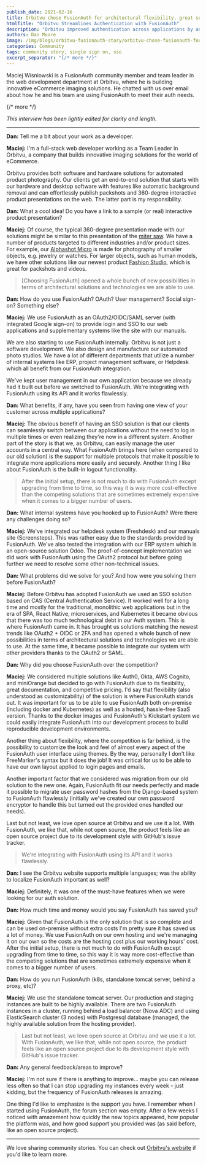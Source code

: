 ```yaml
---
publish_date: 2021-02-16 
title: Orbitvu chose FusionAuth for architectural flexibility, great support, and customizability
htmlTitle: "Orbitvu Streamlines Authentication with FusionAuth"
description: "Orbitvu improved authentication across applications by adopting FusionAuth, enabling seamless SSO, protocol flexibility, and simplified user management."
authors: Dan Moore
image: /img/blogs/orbitvu-fusionauth-story/orbitvu-chose-fusionauth-for-architectural-flexibility-great-support-and-customizability-header-image.png
categories: Community
tags: community story, single sign on, sso
excerpt_separator: "{/* more */}"
---
```


Maciej Wisniowski is a FusionAuth community member and team leader in the web development department at Orbitvu, where he is building innovative eCommerce imaging solutions. He chatted with us over email about how he and his team are using FusionAuth to meet their auth needs. 

{/* more */}

*This interview has been lightly edited for clarity and length.*

-------

**Dan:** Tell me a bit about your work as a developer.

**Maciej:** I'm a full-stack web developer working as a Team Leader in Orbitvu, a company that builds innovative imaging solutions for the world of eCommerce. 

Orbitvu provides both software and hardware solutions for automated product photography. Our clients get an end-to-end solution that starts with our hardware and desktop software with features like automatic background removal and can effortlessly publish packshots and 360-degree interactive product presentations on the web. The latter part is my responsibility.

**Dan:** What a cool idea! Do you have a link to a sample (or real) interactive product presentation? 

**Maciej:** Of course, the typical 360-degree presentation made with our solutions might be similar to this presentation of the [miter saw](https://orbitvu.co/share/uEnZJgngCNobquxATcbAyf/17144/orbittour/view). We have a number of products targeted to different industries and/or product sizes. For example, our [Alphashot Micro](https://orbitvu.com/product/alphashot-micro/) is made for photography of smaller objects, e.g. jewelry or watches. For larger objects, such as human models, we have other solutions like our newest product [Fashion Studio](https://orbitvu.com/product/fashion-studio/), which is great for packshots and videos.

> [Choosing FusionAuth] opened a whole bunch of new possibilities in terms of architectural solutions and technologies we are able to use. 

**Dan:** How do you use FusionAuth? OAuth? User management? Social sign-on? Something else?

**Maciej:** We use FusionAuth as an OAuth2/OIDC/SAML server (with integrated Google sign-on) to provide login and SSO to our web applications and supplementary systems like the site with our manuals. 

We are also starting to use FusionAuth internally. Orbitvu is not just a software development. We also design and manufacture our automated photo studios. We have a lot of different departments that utilize a number of internal systems like ERP, project management software, or Helpdesk which all benefit from our FusionAuth integration.

We've kept user management in our own application because we already had it built out before we switched to FusionAuth. We're integrating with FusionAuth using its API and it works flawlessly.

**Dan:** What benefits, if any, have you seen from having one view of your customer across multiple applications?

**Maciej:** The obvious benefit of having an SSO solution is that our clients can seamlessly switch between our applications without the need to log in multiple times or even realizing they're now in a different system. Another part of the story is that we, as Orbitvu, can easily manage the user accounts in a central way. What FusionAuth brings here (when compared to our old solution) is the support for multiple protocols that make it possible to integrate more applications more easily and securely. Another thing I like about FusionAuth is the built-in logout functionality.

> After the initial setup, there is not much to do with FusionAuth except upgrading from time to time, so this way it is way more cost-effective than the competing solutions that are sometimes extremely expensive when it comes to a bigger number of users.

**Dan:** What internal systems have you hooked up to FusionAuth? Were there any challenges doing so?

**Maciej:** We've integrated our helpdesk system (Freshdesk) and our manuals site (Screensteps). This was rather easy due to the standards provided by FusionAuth. We've also tested the integration with our ERP system which is an open-source solution Odoo. The proof-of-concept implementation we did work with FusionAuth using the OAuth2 protocol but before going further we need to resolve some other non-technical issues.

**Dan:** What problems did we solve for you? And how were you solving them before FusionAuth?

**Maciej:** Before Orbitvu has adopted FusionAuth we used an SSO solution based on CAS (Central Authentication Service). It worked well for a long time and mostly for the traditional, monolithic web applications but in the era of SPA, React Native, microservices, and Kubernetes it became obvious that there was too much technological debt in our Auth system. This is where FusionAuth came in. It has brought us solutions matching the newest trends like OAuth2 + OIDC or 2FA and has opened a whole bunch of new possibilities in terms of architectural solutions and technologies we are able to use. At the same time, it became possible to integrate our system with other providers thanks to the OAuth2 or SAML.

**Dan:** Why did you choose FusionAuth over the competition?

**Maciej:** We considered multiple solutions like Auth0, Okta, AWS Cognito, and miniOrange but decided to go with FusionAuth due to its flexibility, great documentation, and competitive pricing. I'd say that flexibility (also understood as customizability) of the solution is where FusionAuth stands out. It was important for us to be able to use FusionAuth both on-premise (including docker and Kubernetes) as well as a hosted, hassle-free SaaS version. Thanks to the docker images and FusionAuth's Kickstart system we could easily integrate FusionAuth into our development process to build reproducible development environments.

Another thing about flexibility, where the competition is far behind, is the possibility to customize the look and feel of almost every aspect of the FusionAuth user interface using themes. By the way, personally I don't like FreeMarker's syntax but it does the job! It was critical for us to be able to have our own layout applied to login pages and emails.

Another important factor that we considered was migration from our old solution to the new one. Again, FusionAuth fit our needs perfectly and made it possible to migrate user password hashes from the Django-based system to FusionAuth flawlessly (initially we've created our own password encryptor to handle this but turned out the provided ones handled our needs).

Last but not least, we love open source at Orbitvu and we use it a lot. With FusionAuth, we like that, while not open source, the product feels like an open source project due to its development style with GitHub's issue tracker.

> We're integrating with FusionAuth using its API and it works flawlessly.

**Dan:** I see the Orbitvu website supports multiple languages; was the ability to localize FusionAuth important as well?

**Maciej:** Definitely, it was one of the must-have features when we were looking for our auth solution.

**Dan:** How much time and money would you say FusionAuth has saved you?

**Maciej:** Given that FusionAuth is the only solution that is so complete and can be used on-premise without extra costs I'm pretty sure it has saved us a lot of money. We use FusionAuth on our own hosting and we're managing it on our own so the costs are the hosting cost plus our working hours' cost. After the initial setup, there is not much to do with FusionAuth except upgrading from time to time, so this way it is way more cost-effective than the competing solutions that are sometimes extremely expensive when it comes to a bigger number of users.

**Dan:** How do you run FusionAuth (k8s, standalone tomcat server, behind a proxy, etc)?

**Maciej:** We use the standalone tomcat server. Our production and staging instances are built to be highly available. There are two FusionAuth instances in a cluster, running behind a load balancer (Nova ADC) and using ElasticSearch cluster (3 nodes) with Postgresql database (managed, the highly available solution from the hosting provider).

> Last but not least, we love open source at Orbitvu and we use it a lot. With FusionAuth, we like that, while not open source, the product feels like an open source project due to its development style with GitHub's issue tracker.

**Dan:** Any general feedback/areas to improve?

**Maciej:** I'm not sure if there is anything to improve... maybe you can release less often so that I can stop upgrading my instances every week - just kidding, but the frequency of FusionAuth releases is amazing.

One thing I'd like to emphasize is the support you have. I remember when I started using FusionAuth, the forum section was empty. After a few weeks I noticed with amazement how quickly the new topics appeared, how popular the platform was, and how good support you provided was (as said before, like an open source project).

-------

We love sharing community stories. You can check out [Orbitvu's website](https://orbitvu.com/) if you'd like to learn more. 
